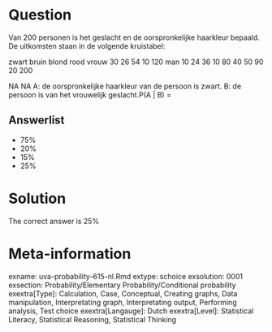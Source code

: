 Question
========

Van 200 personen is het geslacht en de oorspronkelijke haarkleur bepaald. De uitkomsten staan in de volgende kruistabel:

zwart bruin blond rood
vrouw 30 26 54 10 120
man 10 24 36 10 80
40 50 90 20 200

NA
NA
A: de oorspronkelijke haarkleur van de persoon is zwart.
B: de persoon is van het vrouwelijk geslacht.P(A | B) = 

Answerlist
----------
* 75%
* 20%
* 15%
* 25%

Solution
========

The correct answer is  25% 

Meta-information
================
exname: uva-probability-615-nl.Rmd 
extype: schoice 
exsolution: 0001 
exsection: Probability/Elementary Probability/Conditional probability
exextra[Type]: Calculation, Case, Conceptual, Creating graphs, Data manipulation, Interpretating graph, Interpretating output, Performing analysis, Test choice 
exextra[Langauge]: Dutch 
exextra[Level]: Statistical Literacy, Statistical Reasoning, Statistical Thinking 
